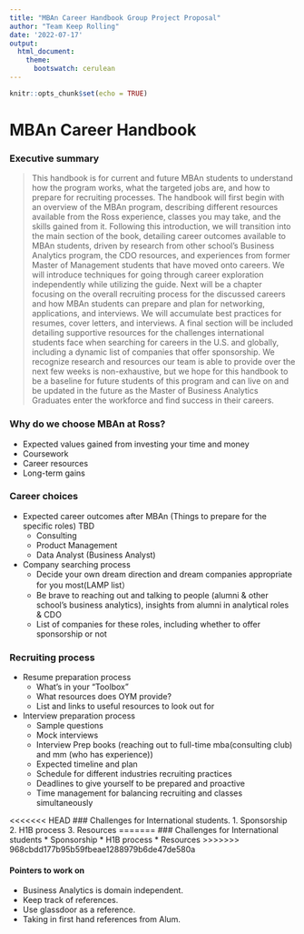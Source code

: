 ```yaml
---
title: "MBAn Career Handbook Group Project Proposal"
author: "Team Keep Rolling"
date: '2022-07-17'
output: 
  html_document:
    theme:
      bootswatch: cerulean
---
```


```r
knitr::opts_chunk$set(echo = TRUE)
```

# MBAn Career Handbook

### Executive summary
> This handbook is for current and future MBAn students to understand how the program works, what the targeted jobs are, and how to prepare for recruiting processes. The handbook will first begin with an overview of the MBAn program, describing different resources available from the Ross experience, classes you may take, and the skills gained from it. Following this introduction, we will transition into the main section of the book, detailing career outcomes available to MBAn students, driven by research from other school’s Business Analytics program, the CDO resources, and experiences from former Master of Management students that have moved onto careers. We will introduce techniques for going through career exploration independently while utilizing the guide. Next will be a chapter focusing on the overall recruiting process for the discussed careers and how MBAn students can prepare and plan for networking, applications, and interviews. We will accumulate best practices for resumes, cover letters, and interviews. A final section will be included detailing supportive resources for the challenges international students face when searching for careers in the U.S. and globally, including a dynamic list of companies that offer sponsorship. We recognize research and resources our team is able to provide over the next few weeks is non-exhaustive, but we hope for this handbook to be a baseline for future students of this program and can live on and be updated in the future as the Master of Business Analytics Graduates enter the workforce and find success in their careers.

### Why do we choose MBAn at Ross?
* Expected values gained from investing your time and money
* Coursework
* Career resources
* Long-term gains

### Career choices
* Expected career outcomes after MBAn (Things to prepare for the specific roles) TBD
  + Consulting 
  + Product Management
  + Data Analyst (Business Analyst)
* Company searching process
  + Decide your own dream direction and dream companies appropriate for you most(LAMP list）
  + Be brave to reaching out and talking to people (alumni & other school’s business analytics), insights from alumni in analytical roles & CDO 
  + List of companies for these roles, including whether to offer sponsorship or not


### Recruiting process
* Resume preparation process 
  + What’s in your “Toolbox”
  + What resources does OYM provide?
  + List and links to useful resources to look out for

* Interview preparation process
  + Sample questions
  + Mock interviews
  + Interview Prep books (reaching out to full-time mba(consulting club) and mm (who has experience))
  + Expected timeline and plan
  + Schedule for different industries recruiting practices
  + Deadlines to give yourself to be prepared and proactive
  + Time management for balancing recruiting and classes simultaneously
			
<<<<<<< HEAD
### Challenges for International students.
1. Sponsorship
2. H1B process
3. Resources
=======
### Challenges for International students
* Sponsorship
* H1B process
* Resources
>>>>>>> 968cbdd177b95b59fbeae1288979b6de47de580a
 
 
#### Pointers to work on  
 + Business Analytics is domain independent.
 + Keep track of references.
 + Use glassdoor as a reference.
 + Taking in first hand references from Alum.


